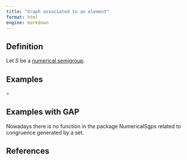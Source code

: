 ```yaml
---
title: "Graph associated to an element"
format: html
engine: markdown
---
```


## Definition

Let $S$ be a [numerical semigroup](../Basic-concepts/Numerical-semigroup.qmd).

## Examples

$\circ$ 

## Examples with GAP

Nowadays there is no function in the package NumericalSgps related to congruence generated by a set.

## References